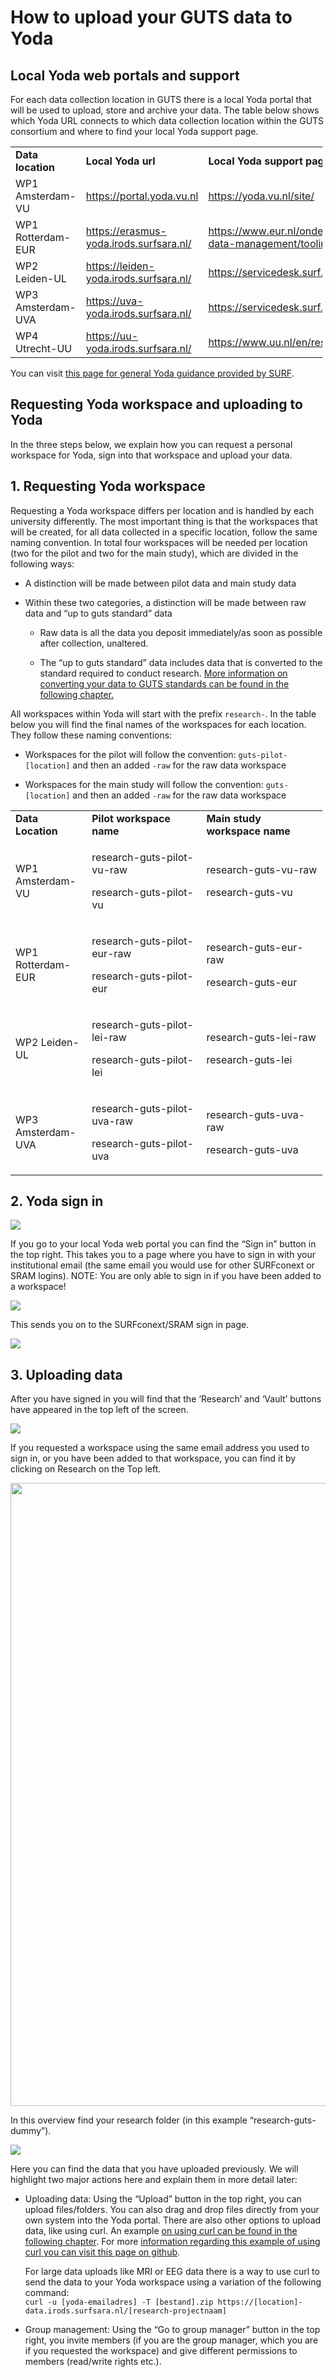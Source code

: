 # How to upload your GUTS data to Yoda

## Local Yoda web portals and support

For each data collection location in GUTS there is a local Yoda portal that will be used to upload, store and archive your data. The table below shows which Yoda URL connects to which data collection location within the GUTS consortium and where to find your local Yoda support page.

+-------------------+-------------------------------------------+---------------------------------------------------------------------------------------------+
| **Data location** | **Local Yoda url**                        | **Local Yoda support page**                                                                 |
+-------------------+-------------------------------------------+---------------------------------------------------------------------------------------------+
| WP1 Amsterdam-VU  | <https://portal.yoda.vu.nl>               | <https://yoda.vu.nl/site/>                                                                  |
+-------------------+-------------------------------------------+---------------------------------------------------------------------------------------------+
| WP1 Rotterdam-EUR | <https://erasmus-yoda.irods.surfsara.nl/> | <https://www.eur.nl/onderzoek/research-services/research-data-management/tooling/surf-yoda> |
+-------------------+-------------------------------------------+---------------------------------------------------------------------------------------------+
| WP2 Leiden-UL     | <https://leiden-yoda.irods.surfsara.nl/>  | <https://servicedesk.surf.nl/wiki/display/WIKI/Yoda+user+guide>                             |
+-------------------+-------------------------------------------+---------------------------------------------------------------------------------------------+
| WP3 Amsterdam-UVA | <https://uva-yoda.irods.surfsara.nl/>     | <https://servicedesk.surf.nl/wiki/display/WIKI/Yoda+user+guide>                             |
+-------------------+-------------------------------------------+---------------------------------------------------------------------------------------------+
| WP4 Utrecht-UU    | <https://uu-yoda.irods.surfsara.nl/>      | <https://www.uu.nl/en/research/yoda/what-is-yoda>                                           |
+-------------------+-------------------------------------------+---------------------------------------------------------------------------------------------+

You can visit [this page for general Yoda guidance provided by SURF](https://servicedesk.surf.nl/wiki/display/WIKI/Yoda+user+guide).

## Requesting Yoda workspace and uploading to Yoda

In the three steps below, we explain how you can request a personal workspace for Yoda, sign into that workspace and upload your data.

::: {.callout-tip collapse="false" icon="false"}
## 1. Requesting Yoda workspace

Requesting a Yoda workspace differs per location and is handled by each university differently. The most important thing is that the workspaces that will be created, for all data collected in a specific location, follow the same naming convention. In total four workspaces will be needed per location (two for the pilot and two for the main study), which are divided in the following ways:

-   A distinction will be made between pilot data and main study data

-   Within these two categories, a distinction will be made between raw data and "up to guts standard" data

    -   Raw data is all the data you deposit immediately/as soon as possible after collection, unaltered.

    -   The "up to guts standard" data includes data that is converted to the standard required to conduct research. [More information on converting your data to GUTS standards can be found in the following chapter.](how-to-save-your-data.qmd)

All workspaces within Yoda will start with the prefix `research-`. In the table below you will find the final names of the workspaces for each location. They follow these naming conventions:

-   Workspaces for the pilot will follow the convention: `guts-pilot-[location]` and then an added `-raw` for the raw data workspace

-   Workspaces for the main study will follow the convention: `guts-[location]` and then an added `-raw` for the raw data workspace

+-------------------+-----------------------------+-------------------------------+
| **Data Location** | **Pilot workspace name**    | **Main study workspace name** |
+-------------------+-----------------------------+-------------------------------+
| WP1 Amsterdam-VU  | research-guts-pilot-vu-raw  | research-guts-vu-raw          |
|                   |                             |                               |
|                   | research-guts-pilot-vu      | research-guts-vu              |
+-------------------+-----------------------------+-------------------------------+
| WP1 Rotterdam-EUR | research-guts-pilot-eur-raw | research-guts-eur-raw         |
|                   |                             |                               |
|                   | research-guts-pilot-eur     | research-guts-eur             |
+-------------------+-----------------------------+-------------------------------+
| WP2 Leiden-UL     | research-guts-pilot-lei-raw | research-guts-lei-raw         |
|                   |                             |                               |
|                   | research-guts-pilot-lei     | research-guts-lei             |
+-------------------+-----------------------------+-------------------------------+
| WP3 Amsterdam-UVA | research-guts-pilot-uva-raw | research-guts-uva-raw         |
|                   |                             |                               |
|                   | research-guts-pilot-uva     | research-guts-uva             |
+-------------------+-----------------------------+-------------------------------+
:::

::: {.callout-tip collapse="false" icon="false"}
## 2. Yoda sign in

![](rdmhandbook-yoda-login.jpg)

If you go to your local Yoda web portal you can find the "Sign in" button in the top right. This takes you to a page where you have to sign in with your institutional email (the same email you would use for other SURFconext or SRAM logins). NOTE: You are only able to sign in if you have been added to a workspace!

![](rdmhandbook-yoda-login02.jpg)

This sends you on to the SURFconext/SRAM sign in page.

![](rdmhandbook-yoda-login03.jpg)
:::

::: {.callout-tip collapse="false" icon="false"}
## 3. Uploading data

After you have signed in you will find that the 'Research' and 'Vault' buttons have appeared in the top left of the screen.

![](rdmhandbook-yoda-login04.jpg)

If you requested a workspace using the same email address you used to sign in, or you have been added to that workspace, you can find it by clicking on Research on the Top left.

![](rdmhandbook-yoda-login05.jpg){width="997"}

In this overview find your research folder (in this example "research-guts-dummy").

![](rdmhandbook-yoda-login06.jpg)

Here you can find the data that you have uploaded previously. We will highlight two major actions here and explain them in more detail later:

-   Uploading data: Using the "Upload" button in the top right, you can upload files/folders. You can also drag and drop files directly from your own system into the Yoda portal. There are also other options to upload data, like using curl. An example [on using curl can be found in the following chapter](how-to-save-your-data.qmd). For more [information regarding this example of using curl you can visit this page on github](https://github.com/eduardklap/qualtrics-automation).

    For large data uploads like MRI or EEG data there is a way to use curl to send the data to your Yoda workspace using a variation of the following command:\
    `curl -u [yoda-emailadres] -T [bestand].zip https://[location]-data.irods.surfsara.nl/[research-projectnaam]`

-   Group management: Using the "Go to group manager" button in the top right, you invite members (if you are the group manager, which you are if you requested the workspace) and give different permissions to members (read/write rights etc.).
:::
